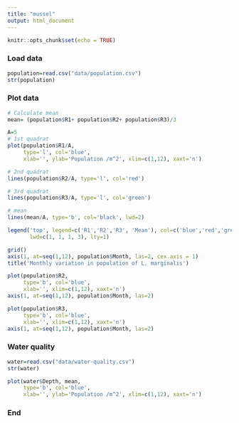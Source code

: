```yaml
---
title: "mussel"
output: html_document
---
```


```r
knitr::opts_chunk$set(echo = TRUE)
```

### Load data

```r
population=read.csv("data/population.csv")
str(population)
```

### Plot data

```r

# Calculate mean
mean= (population$R1+ population$R2+ population$R3)/3

A=5
# 1st quadrat
plot(population$R1/A,
     type='l', col='blue',
     xlab='', ylab='Population /m^2', xlim=c(1,12), xaxt='n')

# 2nd quadrat
lines(population$R2/A, type='l', col='red')

# 3rd quadrat
lines(population$R3/A, type='l', col='green')

# mean
lines(mean/A, type='b', col='black', lwd=2)

legend('top', legend=c('R1','R2','R3', 'Mean'), col=c('blue','red','green','black'),
       lwd=c(1, 1, 1, 3), lty=1)

grid()
axis(1, at=seq(1,12), population$Month, las=2, cex.axis = 1)
title('Monthly variation in population of L. marginalis')
```

```r
plot(population$R2,
     type='b', col='blue',
     xlab='', xlim=c(1,12), xaxt='n')
axis(1, at=seq(1,12), population$Month, las=2)

```

```r
plot(population$R3,
     type='b', col='blue',
     xlab='', xlim=c(1,12), xaxt='n')
axis(1, at=seq(1,12), population$Month, las=2)

```
### Water quality

```r
water=read.csv("data/water-quality.csv")
str(water)

plot(water$Depth, mean,
     type='b', col='blue',
     xlab='', ylab='Population /m^2', xlim=c(1,12), xaxt='n')
```



### End
